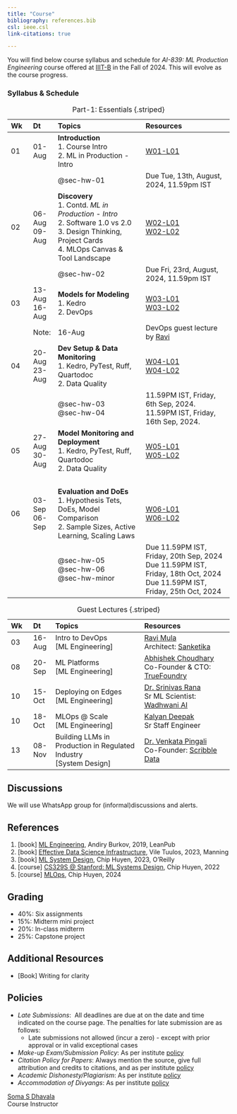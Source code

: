 ```yaml
---
title: "Course"
bibliography: references.bib
csl: ieee.csl
link-citations: true

---
```


You will find below course syllabus and schedule for _AI-839: ML Production Engineering_ course offered at [IIIT-B](https://www.iiitb.ac.in/) in the Fall of 2024. This will evolve as the course progress.


### Syllabus & Schedule

::: {style="font-size: 80%;"}

| Wk | Dt | Topics | Resources |
| :- | :- | :------- | :------- |
| 01 | 01-Aug | **Introduction** <br> 1. Course Intro <br> 2. ML in Production - Intro <br> | [W01-L01](./lectures/w01-l01.qmd) |
&nbsp; | | @sec-hw-01 |  Due Tue, 13th, August, 2024, 11.59pm IST |
| 02 | 06-Aug <br> 09-Aug | **Discovery** <br> 1. Contd.  _ML in Production - Intro_ <br> 2. Software 1.0 vs 2.0 <br> 3. Design Thinking, Project Cards <br> 4. MLOps Canvas & Tool Landscape | [W02-L01](./lectures/w02-l01.qmd) <br> [W02-L02](./lectures/w02-l02.qmd)  |
&nbsp; |   | @sec-hw-02 | Due Fri, 23rd, August, 2024, 11.59pm IST  |
| 03 | 13-Aug <br> 16-Aug | **Models for Modeling** <br> 1. Kedro   <br>  2. DevOps  | [W03-L01](./lectures/w03-l01.qmd) <br>  [W03-L02](./lectures/w03-l02.qmd) |
&nbsp; | Note:| 16-Aug | DevOps guest lecture by [Ravi](https://www.linkedin.com/in/ravismula/)   |
| 04 | 20-Aug <br> 23-Aug | **Dev Setup & Data Monitoring** <br> 1. Kedro, PyTest, Ruff, Quartodoc   <br>  2. Data Quality  | [W04-L01](./lectures/w04-l01.qmd) <br> [W04-L02](./lectures/w04-l02.qmd) |
&nbsp; | | @sec-hw-03 <br> @sec-hw-04 |  11.59PM IST, Friday, 6th Sep, 2024. <br> 11.59PM IST, Friday, 16th Sep, 2024.     |
| 05 | 27-Aug <br> 30-Aug | **Model Monitoring and Deployment** <br> 1. Kedro, PyTest, Ruff, Quartodoc   <br>  2. Data Quality  | [W05-L01](./lectures/w05-l01.qmd) <br> [W05-L02](./lectures/w05-l02.qmd) |
&nbsp; | |  |     |
| 06 | 03-Sep <br> 06-Sep | **Evaluation and DoEs** <br> 1. Hypothesis Tets, DoEs, Model Comparison   <br>  2. Sample Sizes, Active Learning, Scaling Laws | [W06-L01](./lectures/w06-l01.qmd) <br> [W06-L02](./lectures/w06-l02.qmd) |
&nbsp; |  | @sec-hw-05 <br> @sec-hw-06 <br> @sec-hw-minor | Due 11.59PM IST, Friday, 20th Sep, 2024 <br> Due 11.59PM IST, Friday, 18th Oct, 2024  <br>  Due 11.59PM IST, Friday, 25th Oct, 2024 |


: Part-1: Essentials {.striped}

:::


::: {style="font-size: 80%;"}

| Wk | Dt | Topics | Resources |
| :- | :- | :------- | :------- |
| 03 | 16-Aug |  Intro to DevOps <br> [ML Engineering]  | [Ravi Mula](https://www.linkedin.com/in/ravismula/) <br> Architect: [Sanketika](https://sanketika.in/) |
| 08 | 20-Sep |  ML Platforms <br> [ML Engineering]  | [Abhishek Choudhary](https://www.linkedin.com/in/abhishekch123/) <br> Co-Founder & CTO: [TrueFoundry](https://www.truefoundry.com/) |
| 10 | 15-Oct |  Deploying on Edges <br> [ML Engineering]  | [Dr. Srinivas Rana](https://www.linkedin.com/in/srinivasrana/) <br> Sr ML Scientist: [Wadhwani AI](https://www.wadhwaniai.org/) |
| 10 | 18-Oct |  MLOps @ Scale <br> [ML Engineering]  | [Kalyan Deepak](https://www.linkedin.com/in/kalyan-deepak-2304622a/) <br> Sr Staff Engineer  |
| 13 | 08-Nov | Building LLMs in Production in Regulated Industry <br> [System Design] | [Dr. Venkata Pingali](https://www.linkedin.com/in/pingali/) <br> Co-Founder: [Scribble Data](https://www.scribbledata.io/) |
: Guest Lectures {.striped}
:::



## Discussions
We will use WhatsApp group for (informal)discussions and alerts.


## References
1. \[book\] [ML Engineering](https://www.mlebook.com/wiki/doku.php), Andiry Burkov, 2019, LeanPub
2. \[book\] [Effective Data Science Infrastructure](https://www.manning.com/books/effective-data-science-infrastructure), Vile Tuulos, 2023, Manning
3. \[book\] [ML System Design](https://www.oreilly.com/library/view/designing-machine-learning/9781098107956/), Chip Huyen, 2023, O'Reilly
4. \[course\] [CS329S @ Stanford:  ML Systems Design](https://stanford-cs329s.github.io/), Chip Huyen, 2022
5. \[course\] [MLOps](https://github.com/GokuMohandas/mlops-course), Chip Huyen, 2024



## Grading

- 40%: Six assignments
- 15%: Midterm mini project
- 20%: In-class midterm
- 25%: Capstone project

## Additional Resources
- [Book] Writing for clarity 


## Policies

- _Late Submissions_: \ All deadlines are due at on the date and time indicated on the course page. The penalties for late submission
are as follows:
    - Late submissions not allowed (incur a zero) - except with prior approval or in valid exceptional cases

- _Make-up Exam/Submission Policy_: As per institute [policy](https://www.iiitb.ac.in/includefiles/userfiles/images/pdf/code-of-coduct.pdf)
- _Citation Policy for Papers_: Always mention the source, give full attribution and credits to citations, and as per institute [policy](https://www.iiitb.ac.in/includefiles/userfiles/images/pdf/code-of-coduct.pdf)
- _Academic Dishonesty/Plagiarism_: As per institute [policy](https://www.iiitb.ac.in/includefiles/userfiles/images/pdf/code-of-coduct.pdf)
- _Accommodation of Divyangs_: As per institute [policy](https://www.iiitb.ac.in/includefiles/userfiles/images/pdf/code-of-coduct.pdf)



[Soma S Dhavala](https://www.linkedin.com/in/somasdhavala/) \
Course Instructor